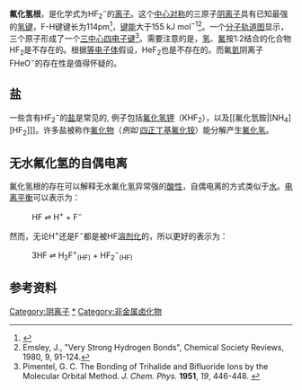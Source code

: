 {{expand|time=2010-11-12T08:12:51+00:00}}
{{Chembox
| ImageFileL1 = Hydrogendifluoride ion.svg
| ImageSizeL1 = 120px
| ImageFileR1 = hydrogendifluoride-3D-vdW.png
| ImageSizeR1 = 120px
| IUPACName = 
| OtherNames = Hydrogen(difluoride)<br>Bifluoride anion<br>Hydrogen difluoride anion
| Section1 = {{Chembox Identifiers
| CASNo = 18130-74-0
| CASNo_Ref = {{cascite|correct|CAS}}
|  PubChem  =  
|  SMILES  =  F[H][F-]
|  ChemSpiderID_Ref  = {{chemspidercite|changed|chemspider}}
|  ChemSpiderID  =  35308425
|  InChI  =  1S/F2H/c1-3-2/q-1
|  InChIKey  =  LJRMFMQHZAVYNS-UHFFFAOYSA-N
}}
| Section2 = {{Chembox Properties
|  F=2|H=1
|  Appearance = 
|  Density = 
|  MeltingPt = 
|  BoilingPt = 
|  Solubility = }}
| Section3 = {{Chembox Hazards
|  MainHazards = 
|  FlashPt = 
|  Autoignition = }}
}}

'''氟化氢根'''，是化学式为HF<sub>2</sub><sup>−</sup>的[[离子|离子]]。这个[[中心对称|中心对称]]的三原子[[阴离子|阴离子]]具有已知最强的[[氢键|氢键]]，F-H键键长为114pm<ref>{{Greenwood&Earnshaw}}</ref>，[[键能|键能]]大于155 kJ mol<sup>−1</sup><ref>Emsley, J., "Very Strong Hydrogen Bonds", Chemical Society Reviews, 1980, 9, 91-124.</ref>。一个[[分子轨道图|分子轨道图]]显示，三个原子形成了一个[[三中心四电子键|三中心四电子键]]<ref>Pimentel, G. C. The Bonding of Trihalide and Bifluoride Ions by the Molecular Orbital Method. ''J. Chem. Phys.'' '''1951''', ''19'', 446-448. {{doi|10.1063/1.1748245}}</ref>。需要注意的是，[[氢|氢]]、[[氟|氟]]按1:2结合的化合物HF<sub>2</sub>是不存在的。根据[[等电子体|等电子体]]假设，HeF<sub>2</sub>也是不存在的。而氟[[氦|氦]]阴离子FHeO<sup>−</sup>的存在性是值得怀疑的。

== 盐 ==
一些含有HF<sub>2</sub><sup>−</sup>的[[盐|盐]]是常见的, 例子包括[[氟化氢钾|氟化氢钾]]（KHF<sub>2</sub>），以及[[氟化氫銨|[NH<sub>4</sub>][HF<sub>2</sub>]]]。许多盐被称作[[氟化物|氟化物]]（''例如'' [[四正丁基氟化铵|四正丁基氟化铵]]）能分解产生[[氟化氢|氟化氢]]。

== 无水氟化氢的自偶电离 ==
氟化氢根的存在可以解释无水氟化氢异常强的[[酸性|酸性]]，自偶电离的方式类似于[[水|水]]。[[电离|电离]][[平衡|平衡]]可以表示为：
:HF <math>\rightleftharpoons</math> H<sup>+</sup> + F<sup>−</sup>
然而，无论H<sup>+</sup>还是F<sup>−</sup>都是被HF[[溶剂化|溶剂化]]的，所以更好的表示为：
:3HF <math>\rightleftharpoons </math> H<sub>2</sub>F<sup>+</sup><sub>(HF)</sub> + HF<sub>2</sub><sup>−</sup><sub>(HF)</sub>

== 参考资料 ==
{{reflist}}
{{无机化合物小作品}}
[[Category:阴离子|Category:阴离子]]
[[Category:氟化氢盐|*]]
[[Category:非金属卤化物|Category:非金属卤化物]]